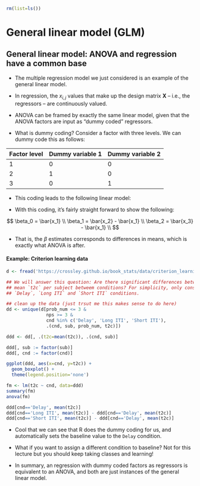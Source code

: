 ```r
rm(list=ls())
```

# General linear model (GLM)

## General linear model: ANOVA and regression have a common base

- The multiple regression model we just considered is an example of the general
  linear model.

\begin{align}
y_{i} &= \beta_{0} +
    \beta_{1} x_{1_i} +
    \beta_{2} x_{2_i} +
    \dots +
    \beta_{k} x_{k_i} +
    \epsilon_{i} \\\\

\boldsymbol{y} &= \beta_{0}
               \begin{bmatrix}
               1\\
               1\\
               \vdots\\
               1
               \end{bmatrix} +
               \beta_{1}
               \begin{bmatrix}
               x_{1_1}\\ x_{1_2}\\ \vdots\\ x_{1_n}\\
               \end{bmatrix} +
               \beta_{2}
               \begin{bmatrix}
               x_{2_1}\\ x_{2_2}\\ \vdots\\ x_{2_n}\\
               \end{bmatrix} +
               \ldots +
               \beta_{k}
               \begin{bmatrix}
               x_{k_1}\\ x_{k_2}\\ \vdots\\ x_{k_n}\\
               \end{bmatrix} +
               \begin{bmatrix}
               \epsilon_1\\ \epsilon_2\\ \vdots\\ \epsilon_n\\
               \end{bmatrix} \\\\

\boldsymbol{y} &= \begin{bmatrix}
               1 & x_{1_1} & x_{2_1} & \ldots & x_{k_1} \\
               1 & x_{1_2} & x_{2_2} & \ldots & x_{k_2} \\
               \vdots & \vdots & \dots & \dots \\
               1 & x_{1_n} & x_{2_n} & \ldots & x_{k_n}
               \end{bmatrix}
               \begin{bmatrix}
               \beta_{0} \\
               \beta_{1} \\
               \vdots \\
               \beta_{k}
               \end{bmatrix} +
               \begin{bmatrix}
               \epsilon_1\\ \epsilon_2\\ \vdots\\ \epsilon_n\\
               \end{bmatrix} \\\\

\boldsymbol{y} &= \boldsymbol{X} \boldsymbol{\beta} + \boldsymbol{\epsilon}
\end{align}

- In regression, the $x_{i,j}$ values that make up the design matrix
  $\boldsymbol{X}$ -- i.e., the regressors -- are continuously valued.

- ANOVA can be framed by exactly the same linear model, given that the ANOVA
  factors are input as "dummy coded" regressors.

- What is dummy coding? Consider a factor with three levels. We can dummy code
  this as follows:

| Factor level | Dummy variable 1 | Dummy variable 2 |
|--------------|------------------|------------------|
|            1 |                0 |                0 |
|            2 |                1 |                0 |
|            3 |                0 |                1 |

- This coding leads to the following linear model:

\begin{align}
\boldsymbol{y} &= \beta_{0}
               \begin{bmatrix}
               1\\ 1\\ \vdots\\ 1\\ 1\\ \vdots\\ 1\\ 1\\
               \end{bmatrix} +
               \beta_{1}
               \begin{bmatrix}
               0\\ 0\\ \vdots\\ 1\\ 1\\ \vdots\\ 0\\ 0
               \end{bmatrix} +
               \beta_{2}
               \begin{bmatrix}
               0\\ 0\\ \vdots\\ 0\\ 0\\ \vdots\\ 1\\ 1
               \end{bmatrix} +
               \begin{bmatrix}
               \epsilon_1\\ \epsilon_2\\ \vdots\\ \epsilon_{m-1}\\ \epsilon_m\\
               \vdots\\ \epsilon_{n-1}\\ \epsilon_n
               \end{bmatrix} \\\\

\boldsymbol{y} &= \begin{bmatrix}
               1 & 0 & 0 \\
               1 & 0 & 0 \\
               \vdots & \vdots & \vdots\\
               1 & 1 & 0 \\
               1 & 1 & 0 \\
               \vdots & \vdots & \vdots\\
               1 & 0 & 1 \\
               1 & 0 & 1 \\
               \end{bmatrix}
               \begin{bmatrix}
               \beta_{0} \\
               \beta_{1} \\
               \beta_{2}
               \end{bmatrix} +
               \begin{bmatrix}
               \epsilon_1\\ \epsilon_2\\ \vdots\\ \epsilon_{m-1}\\ \epsilon_m\\
               \vdots\\ \epsilon_{n-1}\\ \epsilon_n\\
               \end{bmatrix} \\\\

\boldsymbol{y} &= \boldsymbol{X} \boldsymbol{\beta} + \boldsymbol{\epsilon}
\end{align}

- With this coding, it's fairly straight forward to show the following:

$$
\beta_0 = \bar{x_1} \\
\beta_1 = \bar{x_2} - \bar{x_1} \\
\beta_2 = \bar{x_3} - \bar{x_1} \\
$$

- That is, the $\beta$ estimates corresponds to differences in means, which is
  exactly what ANOVA is after.

#### Example: Criterion learning data

```r

d <- fread('https://crossley.github.io/book_stats/data/criterion_learning/crit_learn.csv')

## We will answer this question: Are there significant differences between the
## mean `t2c` per subject betweem conditions? For simplicity, only consider the
## `Delay`, `Long ITI` and `Short ITI` conditions.

## clean up the data (just trsut me this makes sense to do here)
dd <- unique(d[prob_num <= 3 &
               nps >= 3 &
               cnd %in% c('Delay', 'Long ITI', 'Short ITI'),
               .(cnd, sub, prob_num, t2c)])

ddd <- dd[, .(t2c=mean(t2c)), .(cnd, sub)]

ddd[, sub := factor(sub)]
ddd[, cnd := factor(cnd)]

ggplot(ddd, aes(x=cnd, y=t2c)) +
  geom_boxplot() +
  theme(legend.position='none')

fm <- lm(t2c ~ cnd, data=ddd)
summary(fm)
anova(fm)

ddd[cnd=='Delay', mean(t2c)]
ddd[cnd=='Long ITI', mean(t2c)] - ddd[cnd=='Delay', mean(t2c)]
ddd[cnd=='Short ITI', mean(t2c)] - ddd[cnd=='Delay', mean(t2c)]

```

- Cool that we can see that R does the dummy coding for us, and automatically
  sets the baseline value to the `Delay` condition.
  
- What if you want to assign a different condition to baseline? Not for this
  lecture but you should keep taking classes and learning!

- In summary, an regression with dummy coded factors as regressors is equivalent
  to an ANOVA, and both are just instances of the general linear model.
